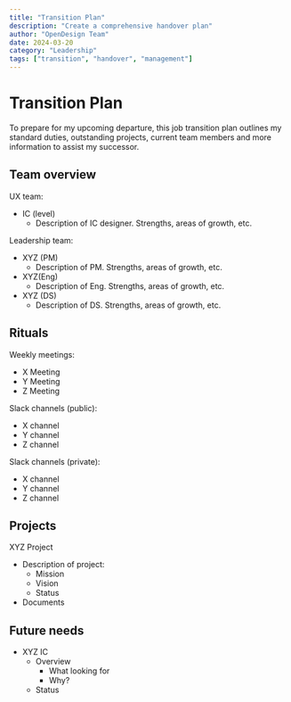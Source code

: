 ```yaml
---
title: "Transition Plan"
description: "Create a comprehensive handover plan"
author: "OpenDesign Team"
date: 2024-03-20
category: "Leadership"
tags: ["transition", "handover", "management"]
---
```


# Transition Plan 

<div class="gradient-panel">
  <p class="text-[17px] leading-7 text-[#1a1f36]">
    To prepare for my upcoming departure, this job transition plan outlines my standard duties, outstanding projects, current team members and more information to assist my successor.
  </p>
</div>

## Team overview

UX team:

* IC (level)
   * Description of IC designer. Strengths, areas of growth, etc.

Leadership team:

* XYZ (PM)
   * Description of PM. Strengths, areas of growth, etc.
* XYZ(Eng)
   * Description of Eng. Strengths, areas of growth, etc.
* XYZ (DS)
   * Description of DS. Strengths, areas of growth, etc.

## Rituals

Weekly meetings:

* X Meeting
* Y Meeting
* Z Meeting

Slack channels (public):

* X channel
* Y channel
* Z channel

Slack channels (private):

* X channel
* Y channel
* Z channel

## Projects

XYZ Project

* Description of project:
   * Mission
   * Vision
   * Status
* Documents

## Future needs

* XYZ IC
   * Overview
      * What looking for
      * Why?
   * Status